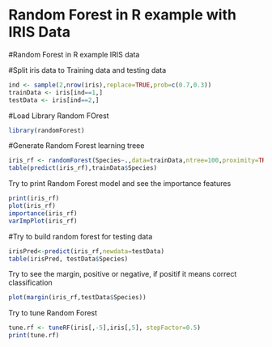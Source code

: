 Random Forest in R example with IRIS Data
========================================================


#Random Forest in R example IRIS data


#Split iris data to Training data and testing data

```{r}
ind <- sample(2,nrow(iris),replace=TRUE,prob=c(0.7,0.3))
trainData <- iris[ind==1,]
testData <- iris[ind==2,]
```
#Load Library Random FOrest
```{r}
library(randomForest)
```
#Generate Random Forest learning treee
```{r}
iris_rf <- randomForest(Species~.,data=trainData,ntree=100,proximity=TRUE)
table(predict(iris_rf),trainData$Species)
```

Try to print Random Forest model and see the importance features
```{r}
print(iris_rf)
plot(iris_rf)
importance(iris_rf)
varImpPlot(iris_rf)
```

#Try to build random forest for testing data
```{r}
irisPred<-predict(iris_rf,newdata=testData)
table(irisPred, testData$Species)
```
Try to see the margin, positive or negative, if positif it means correct classification
```{r}
plot(margin(iris_rf,testData$Species))
```

Try to tune Random Forest
```{r}

tune.rf <- tuneRF(iris[,-5],iris[,5], stepFactor=0.5)
print(tune.rf)
```